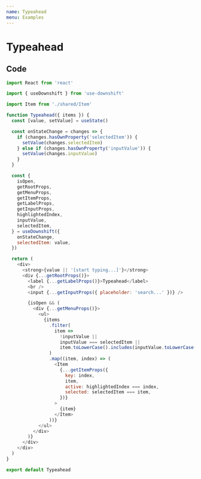 ```yaml
---
name: Typeahead
menu: Examples
---
```




# Typeahead

<Playground>
  <Typeahead
    items={[
      'Harry Potter',
      'Net Moves',
      'The Da Vinci Code',
      'Born a crime',
      '12 Strong',
      'Half of a yellow sun',
      'Gringo',
      'Black Panther',
    ]}
  />
</Playground>

## Code

```js
import React from 'react'

import { useDownshift } from 'use-downshift'

import Item from './shared/Item'

function Typeahead({ items }) {
  const [value, setValue] = useState()

  const onStateChange = changes => {
    if (changes.hasOwnProperty('selectedItem')) {
      setValue(changes.selectedItem)
    } else if (changes.hasOwnProperty('inputValue')) {
      setValue(changes.inputValue)
    }
  }

  const {
    isOpen,
    getRootProps,
    getMenuProps,
    getItemProps,
    getLabelProps,
    getInputProps,
    highlightedIndex,
    inputValue,
    selectedItem,
  } = useDownshift({
    onStateChange,
    selectedItem: value,
  })

  return (
    <div>
      <strong>{value || '[start typing...]'}</strong>
      <div {...getRootProps()}>
        <label {...getLabelProps()}>Typeahead</label>
        <br />
        <input {...getInputProps({ placeholder: 'search...' })} />

        {isOpen && (
          <div {...getMenuProps()}>
            <ul>
              {items
                .filter(
                  item =>
                    !inputValue ||
                    inputValue === selectedItem ||
                    item.toLowerCase().includes(inputValue.toLowerCase()),
                )
                .map((item, index) => (
                  <Item
                    {...getItemProps({
                      key: index,
                      item,
                      active: highlightedIndex === index,
                      selected: selectedItem === item,
                    })}
                  >
                    {item}
                  </Item>
                ))}
            </ul>
          </div>
        )}
      </div>
    </div>
  )
}

export default Typeahead
```
